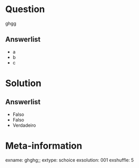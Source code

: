 ```r

```

Question
========
ghgg

Answerlist
----------
* a 
* b
* c

Solution
========


Answerlist
----------
* Falso
* Falso
* Verdadeiro


Meta-information
================
exname: ghghg;;
extype: schoice
exsolution: 001
exshuffle: 5
